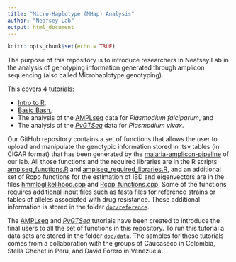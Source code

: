 ```yaml
---
title: "Micro-Haplotype (MHap) Analysis"
author: "Neafsey Lab"
output: html_document
---
```


```r
knitr::opts_chunk$set(echo = TRUE)
```

The purpose of this repository is to introduce researchers in Neafsey Lab in the analysis of genotyping information generated through amplicon sequencing (also called Microhaplotype genotyping).

This covers 4 tutorials:

- [Intro to R](https://paulonvnv.github.io/MHap-Analysis/Intro_to_R.html),
- [Basic Bash](https://paulonvnv.github.io/MHap-Analysis/basic_bash.html),
- The analysis of the [AMPLseq](https://paulonvnv.github.io/MHap-Analysis/MHapPfalciparum.html) data for *Plasmodium falciparum*, and
- The analysis of the [*PvGTSeq*](https://paulonvnv.github.io/MHap-Analysis/MHapPvivax.html) data for *Plasmodium vivax*.

Our GitHub repository contains a set of functions that allows the user to upload and manipulate the genotypic information stored in .tsv tables (in CIGAR format) that has been generated by the [malaria-amplicon-pipeline](https://github.com/broadinstitute/malaria-amplicon-pipeline) of our lab. All those functions and the required libraries are in the R scripts [amplseq_functions.R](https://github.com/Paulonvnv/MHap-Analysis/blob/main/docs/functions_and_libraries/amplseq_functions.R) and [amplseq_required_libraries.R](https://github.com/Paulonvnv/MHap-Analysis/blob/main/docs/functions_and_libraries/amplseq_required_libraries.R), and an additional set of Rcpp functions for the estimation of IBD and eigenvectors are in the files [hmmloglikelihood.cpp](https://github.com/Paulonvnv/MHap-Analysis/blob/main/docs/functions_and_libraries/hmmloglikelihood.cpp) and [Rcpp_functions.cpp](https://github.com/Paulonvnv/MHap-Analysis/blob/main/docs/functions_and_libraries/Rcpp_functions.cpp). Some of the functions requires additional input files such as fasta files for reference strains or tables of alleles associated with drug resistance. These additional information is stored in the folder [`doc/reference`](https://github.com/Paulonvnv/MHap-Analysis/tree/main/docs/reference).

The [AMPLseq](https://paulonvnv.github.io/MHap-Analysis/MHapPfalciparum.html) and [*PvGTSeq*](https://paulonvnv.github.io/MHap-Analysis/MHapPvivax.html) tutorials have been created to introduce the final users to all the set of functions in this repository. To run this tutorial a data sets are stored in the folder [`doc/data`](https://github.com/Paulonvnv/MHap-Analysis/tree/main/docs/data). The samples for these tutorials comes from a collaboration with the groups of Caucaseco in Colombia, Stella Chenet in Peru, and David Forero in Venezuela.

